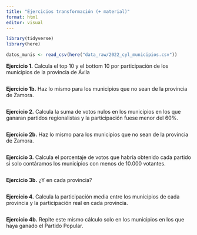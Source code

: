 ```yaml
---
title: "Ejercicios transformación (+ material)"
format: html
editor: visual
---
```


```r

library(tidyverse)
library(here)

datos_munis <- read_csv(here("data_raw/2022_cyl_municipios.csv")) 

```

**Ejercicio 1.** Calcula el top 10 y el bottom 10 por participación de los municipios de la provincia de Ávila

```r
```

**Ejercicio 1b.** Haz lo mismo para los municipios que no sean de la provincia de Zamora.

```r
```

**Ejercicio 2.** Calcula la suma de votos nulos en los municipios en los que ganaran partidos regionalistas y la participación fuese menor del 60%.

```r
```

**Ejercicio 2b.** Haz lo mismo para los municipios que no sean de la provincia de Zamora.

```r
```

**Ejercicio 3.** Calcula el porcentaje de votos que habría obtenido cada partido si solo contáramos los municipios con menos de 10.000 votantes.

```r
```

**Ejercicio 3b.** ¿Y en cada provincia?

```r
```

**Ejercicio 4.** Calcula la participación media entre los municipios de cada provincia y la participación real en cada provincia.

```r
```

**Ejercicio 4b.** Repite este mismo cálculo solo en los municipios en los que haya ganado el Partido Popular.

```r
```
